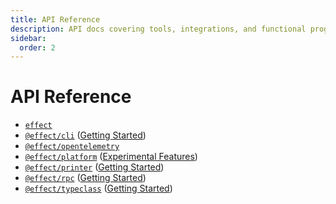 ```yaml
---
title: API Reference
description: API docs covering tools, integrations, and functional programming features.
sidebar:
  order: 2
---
```


# API Reference

- [`effect`](https://effect-ts.github.io/effect/docs/effect)
- [`@effect/cli`](https://effect-ts.github.io/effect/docs/cli) ([Getting Started](https://github.com/Effect-TS/effect/blob/main/packages/cli/README.md))
- [`@effect/opentelemetry`](https://effect-ts.github.io/effect/docs/opentelemetry)
- [`@effect/platform`](https://effect-ts.github.io/effect/docs/platform) ([Experimental Features](https://github.com/Effect-TS/effect/blob/main/packages/platform/README.md))
- [`@effect/printer`](https://effect-ts.github.io/effect/docs/printer) ([Getting Started](https://github.com/Effect-TS/effect/blob/main/packages/printer/README.md))
- [`@effect/rpc`](https://effect-ts.github.io/effect/docs/rpc) ([Getting Started](https://github.com/Effect-TS/effect/blob/main/packages/rpc/README.md))
- [`@effect/typeclass`](https://effect-ts.github.io/effect/docs/typeclass) ([Getting Started](https://github.com/Effect-TS/effect/blob/main/packages/typeclass/README.md))
